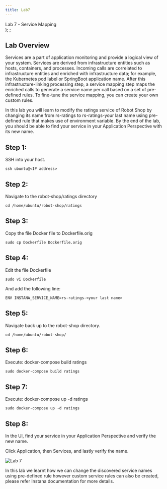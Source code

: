 ```yaml
---
title: Lab7
---
```

  <span>
    Lab 7 - Service Mapping <br />
  </span>
);
;

## Lab Overview

Services are a part of application monitoring and provide a logical view of your system. Services are derived from infrastructure entities such as hosts, containers, and processes. Incoming calls are correlated to infrastructure entities and enriched with infrastructure data; for example, the Kubernetes pod label or SpringBoot application name. After this infrastructure-linking processing step, a service mapping step maps the enriched calls to generate a service name per call based on a set of pre-defined rules. To fine-tune the service mapping, you can create your own custom rules.

In this lab you will learn to modify the ratings service of Robot Shop by changing its name from rs-ratings to rs-ratings-your last name using pre-defined rule that makes use of environment variable. By the end of the lab, you should be able to find your service in your Application Perspective with its new name.

## Step 1: 

SSH into your host. 

```
ssh ubuntu@<IP address>
```

## Step 2: 
Navigate to the robot-shop/ratings directory 

```
cd /home/ubuntu/robot-shop/ratings 
```

## Step 3: 
Copy the file Docker file to Dockerfile.orig 

```
sudo cp Dockerfile Dockerfile.orig 
```

## Step 4: 
Edit the file Dockerfile 

```
sudo vi Dockerfile 
```

And add the following line: 

```
ENV INSTANA_SERVICE_NAME=rs-ratings-<your last name> 
```

## Step 5: 
Navigate back up to the robot-shop directory. 

```
cd /home/ubuntu/robot-shop/ 
```

## Step 6: 
Execute: docker-compose build ratings 

```
sudo docker-compose build ratings
```

## Step 7: 
Execute: docker-compose up -d ratings 

```
sudo docker-compose up -d ratings 
```

## Step 8: 
In the UI, find your service in your Application Perspective and verify the new name. 

Click Application, then Services, and lastly verify the name. 

![Lab 7](images/lab7.1.png)

In this lab we learnt how we can change the discovered service names using pre-defined rule however custom service rules can also be created, please refer Instana documentation for more details.